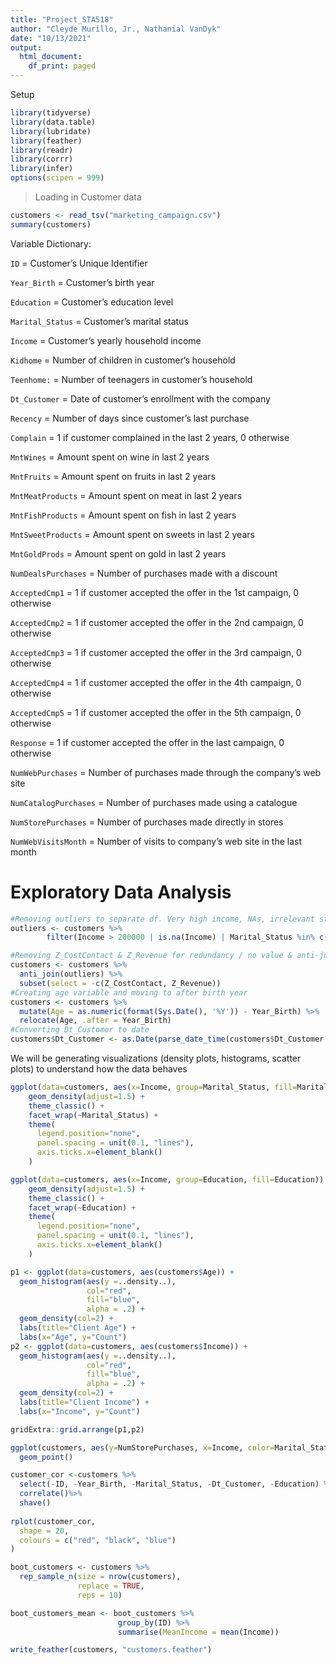 ```yaml
---
title: "Project_STA518"
author: "Cleyde Murillo, Jr., Nathanial VanDyk"
date: "10/13/2021"
output:
  html_document:
    df_print: paged
---
```


Setup

```r
library(tidyverse)
library(data.table)
library(lubridate)
library(feather)
library(readr)
library(corrr)
library(infer)
options(scipen = 999)
```

> Loading in Customer data

```r
customers <- read_tsv("marketing_campaign.csv")
summary(customers)
```

Variable Dictionary:

`ID` = Customer's Unique Identifier

`Year_Birth` = Customer's birth year

`Education` = Customer's education level

`Marital_Status` = Customer's marital status

`Income` = Customer's yearly household income

`Kidhome` = Number of children in customer's household

`Teenhome:` = Number of teenagers in customer's household

`Dt_Customer` = Date of customer's enrollment with the company

`Recency` = Number of days since customer's last purchase

`Complain` = 1 if customer complained in the last 2 years, 0 otherwise

`MntWines` = Amount spent on wine in last 2 years

`MntFruits` = Amount spent on fruits in last 2 years

`MntMeatProducts` = Amount spent on meat in last 2 years

`MntFishProducts` = Amount spent on fish in last 2 years

`MntSweetProducts` = Amount spent on sweets in last 2 years

`MntGoldProds` = Amount spent on gold in last 2 years

`NumDealsPurchases` = Number of purchases made with a discount

`AcceptedCmp1` = 1 if customer accepted the offer in the 1st campaign, 0 otherwise

`AcceptedCmp2` = 1 if customer accepted the offer in the 2nd campaign, 0 otherwise

`AcceptedCmp3` = 1 if customer accepted the offer in the 3rd campaign, 0 otherwise

`AcceptedCmp4` = 1 if customer accepted the offer in the 4th campaign, 0 otherwise

`AcceptedCmp5` = 1 if customer accepted the offer in the 5th campaign, 0 otherwise

`Response` = 1 if customer accepted the offer in the last campaign, 0 otherwise

`NumWebPurchases` = Number of purchases made through the company’s web site

`NumCatalogPurchases` = Number of purchases made using a catalogue

`NumStorePurchases` = Number of purchases made directly in stores

`NumWebVisitsMonth` = Number of visits to company’s web site in the last month


Exploratory Data Analysis
===========================================

```r
#Removing outliers to separate df. Very high income, NAs, irrelevant statuses and unlikely ages: total 35 observations removed
outliers <- customers %>% 
        filter(Income > 200000 | is.na(Income) | Marital_Status %in% c('Absurd', 'Alone', 'YOLO') | Year_Birth < 1905)

#Removing Z_CostContact & Z_Revenue for redundancy / no value & anti-joining outliers df
customers <- customers %>% 
  anti_join(outliers) %>% 
  subset(select = -c(Z_CostContact, Z_Revenue))
#Creating age variable and moving to after birth year
customers <- customers %>% 
  mutate(Age = as.numeric(format(Sys.Date(), '%Y')) - Year_Birth) %>% 
  relocate(Age, .after = Year_Birth)
#Converting Dt_Customer to date
customers$Dt_Customer <- as.Date(parse_date_time(customers$Dt_Customer, c('dmy', 'ymd_HMS')))
```


We will be generating visualizations (density plots, histograms, scatter plots) to understand how the data behaves

```r
ggplot(data=customers, aes(x=Income, group=Marital_Status, fill=Marital_Status)) +
    geom_density(adjust=1.5) +
    theme_classic() +
    facet_wrap(~Marital_Status) +
    theme(
      legend.position="none",
      panel.spacing = unit(0.1, "lines"),
      axis.ticks.x=element_blank()
    )

ggplot(data=customers, aes(x=Income, group=Education, fill=Education)) +
    geom_density(adjust=1.5) +
    theme_classic() +
    facet_wrap(~Education) +
    theme(
      legend.position="none",
      panel.spacing = unit(0.1, "lines"),
      axis.ticks.x=element_blank()
    )
```

```r
p1 <- ggplot(data=customers, aes(customers$Age)) + 
  geom_histogram(aes(y =..density..), 
                 col="red", 
                 fill="blue", 
                 alpha = .2) + 
  geom_density(col=2) + 
  labs(title="Client Age") +
  labs(x="Age", y="Count")
p2 <- ggplot(data=customers, aes(customers$Income)) + 
  geom_histogram(aes(y =..density..), 
                 col="red", 
                 fill="blue", 
                 alpha = .2) + 
  geom_density(col=2) + 
  labs(title="Client Income") +
  labs(x="Income", y="Count")

gridExtra::grid.arrange(p1,p2)
```

```r
ggplot(customers, aes(y=NumStorePurchases, x=Income, color=Marital_Status)) +
  geom_point()
```

```r
customer_cor <-customers %>% 
  select(-ID, -Year_Birth, -Marital_Status, -Dt_Customer, -Education) %>% 
  correlate()%>%
  shave()
  
rplot(customer_cor,
  shape = 20,
  colours = c("red", "black", "blue")
)

```

```r
boot_customers <- customers %>%
  rep_sample_n(size = nrow(customers),
               replace = TRUE,
               reps = 10)

```

```r

boot_customers_mean <- boot_customers %>%
                        group_by(ID) %>% 
                        summarise(MeanIncome = mean(Income))

```

```r
write_feather(customers, "customers.feather")
```